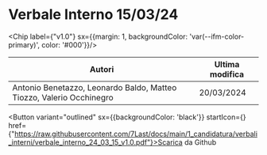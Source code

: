 

# Verbale Interno 15/03/24

<Chip label={"v1.0"} sx={{margin: 1, backgroundColor: 'var(--ifm-color-primary)', color: '#000'}}/>



|                               Autori                               |Ultima modifica|
|--------------------------------------------------------------------|---------------|
|Antonio Benetazzo, Leonardo Baldo, Matteo Tiozzo, Valerio Occhinegro|   20/03/2024  |

<Button variant="outlined" sx={{backgroundColor: 'black'}} startIcon={<GithubIcon />} href={"https://raw.githubusercontent.com/7Last/docs/main/1_candidatura/verbali_interni/verbale_interno_24_03_15_v1.0.pdf"}>Scarica da Github</Button>